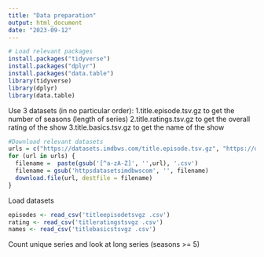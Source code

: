 ```yaml
---
title: "Data preparation"
output: html_document
date: "2023-09-12"
---
```

```r
# Load relevant packages
install.packages("tidyverse")
install.packages("dplyr")
install.packages("data.table")
library(tidyverse)
library(dplyr)
library(data.table)
```

Use 3 datasets (in no particular order): 
1.title.episode.tsv.gz to get the number of seasons (length of series)
2.title.ratings.tsv.gz to get the overall rating of the show
3.title.basics.tsv.gz to get the name of the show

```r
#Download relevant datasets
urls = c("https://datasets.imdbws.com/title.episode.tsv.gz", "https://datasets.imdbws.com/title.ratings.tsv.gz", "https://datasets.imdbws.com/title.basics.tsv.gz")
for (url in urls) {
  filename =  paste(gsub('[^a-zA-Z]', '',url), '.csv')
  filename = gsub('httpsdatasetsimdbwscom', '', filename)
  download.file(url, destfile = filename)
}

```

Load datasets
```r
episodes <- read_csv('titleepisodetsvgz .csv')
rating <- read_csv('titleratingstsvgz .csv')
names <- read_csv('titlebasicstsvgz .csv')
```

Count unique series and look at long series (seasons >= 5)
```r

```